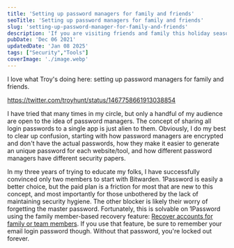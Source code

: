 ```yaml
---
title: 'Setting up password managers for family and friends'
seoTitle: 'Setting up password managers for family and friends'
slug: 'setting-up-password-manager-for-family-and-friends'
description: 'If you are visiting friends and family this holiday season, try educating them on the value of password managers. Bitwarden is a great start as it is free!'
pubDate: 'Dec 06 2021'
updatedDate: 'Jan 08 2025'
tags: ["Security","Tools"]
coverImage: './image.webp'
---
```


I love what Troy's doing here: setting up password managers for family and friends.


https://twitter.com/troyhunt/status/1467758661913038854


I have tried that many times in my circle, but only a handful of my audience are open to the idea of password managers. The concept of sharing all login passwords to a single app is just alien to them. Obviously, I do my best to clear up confusion, starting with how password managers are encrypted and don't have the actual passwords, how they make it easier to generate an unique password for each website/tool, and how different password managers have different security papers.


In my three years of trying to educate my folks, I have successfully convinced only two members to start with Bitwarden. 1Password is easily a better choice, but the paid plan is a friction for most that are new to this concept, and most importantly for those unbothered by the lack of maintaining security hygiene. The other blocker is likely their worry of forgetting the master password. Fortunately, this is solvable on 1Password using the family member-based recovery feature: [Recover accounts for family or team members](https://support.1password.com/recovery/). If you use that feature, be sure to remember your email login password though. Without that password, you're locked out forever.

